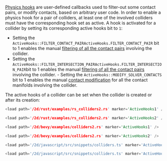 

[Physics hooks](advanced_collision_detection#physics-hooks) are user-defined callbacks used to filter-out some contact
pairs, or modify contacts, based on arbitrary user code. In order to enable a physics hook for a pair of colliders, at
least one of the involved colliders must have the corresponding hook set as active. A hook is activated for a collider
by setting its corresponding active hooks bit to `1`:
- Setting the <notjs>`ActiveHooks::FILTER_CONTACT_PAIR`</notjs><js>`ActiveHooks.FILTER_CONTACT_PAIR`</js> bit to 1
  enables the manual [filtering of all the contact pairs](advanced_collision_detection#contact-and-intersection-filtering)
  involving the collider.
- Setting the <notjs>`ActiveHooks::FILTER_INTERSECTION_PAIR`</notjs><js>`ActiveHooks.FILTER_INTERSECTION_PAIR`</js>bit
  to 1 enables the manual [filtering of all the contact pairs](advanced_collision_detection#contact-and-intersection-filtering)
  involving the collider.
<notjs>- Setting the `ActiveHooks::MODIFY_SOLVER_CONTACTS` bit to 1
  enables the manual [contact modification](advanced_collision_detection#contact-modification) for all the contact
  manifolds involving the collider.</notjs>

The active hooks of a collider can be set when the collider is created or after its creation:

<rapier>

```rust
<load path='/2d/rust/examples/rs_colliders2.rs' marker='ActiveHooks1' />
```
```rust
<load path='/2d/rust/examples/rs_colliders2.rs' marker='ActiveHooks2' />
```

</rapier>
<bevy>

```rust
<load path='/2d/bevy/examples/colliders2.rs' marker='ActiveHooks1' />
```
```rust
<load path='/2d/bevy/examples/colliders2.rs' marker='ActiveHooks2' />
```

</bevy>
<js>

```js
<load path='/2d/javascript/src/snippets/colliders.ts' marker='ActiveHooks1' />
```
```js
<load path='/2d/javascript/src/snippets/colliders.ts' marker='ActiveHooks2' />
```

</js>